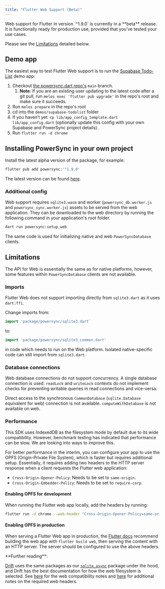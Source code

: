 ```yaml
---
title: "Flutter Web Support (Beta)"
---
```


<Note>
Web support for Flutter in version `^1.9.0` is currently in a **beta** release. It is functionally ready for production use, provided that you've tested your use cases. 

Please see the [Limitations](#limitations) detailed below.
</Note>

## Demo app

The easiest way to test Flutter Web support is to run the [Supabase Todo-List](https://github.com/powersync-ja/powersync.dart/tree/main/demos/supabase-todolist) demo app:

1. Checkout [the powersync.dart repo's](https://github.com/powersync-ja/powersync.dart/tree/main) `main` branch.
   1. **Note**: If you are an existing user updating to the latest code after a git pull, run `melos exec 'flutter pub upgrade'` in the repo's root and make sure it succeeds.
2. Run `melos prepare` in the repo's root
3. cd into the `demos/supabase-todolist` folder
4. If you haven’t yet: `cp lib/app_config_template.dart lib/app_config.dart` (optionally update this config with your own Supabase and PowerSync project details).
5. Run `flutter run -d chrome`

## Installing PowerSync in your own project

Install the latest alpha version of the package, for example:

```bash
flutter pub add powersync:'^1.9.0'
```

The latest version can be found [here](https://pub.dev/packages/powersync/versions).

### Additional config

Web support requires `sqlite3.wasm` and worker (`powersync_db.worker.js` and `powersync_sync.worker.js`) assets to be served from the web application. They can be downloaded to the web directory by running the following command in your application's root folder.

```bash
dart run powersync:setup_web
```

The same code is used for initializing native and web `PowerSyncDatabase` clients.

## Limitations

The API for Web is essentially the same as for native platforms, however, some features within `PowerSyncDatabase` clients are not available.

### Imports

Flutter Web does not support importing directly from `sqlite3.dart` as it uses `dart:ffi`.

Change imports from:

```dart
import 'package/powersync/sqlite3.dart`
```

to:

```dart
import 'package/powersync/sqlite3_common.dart'
```

in code which needs to run on the Web platform. Isolated native-specific code can still import from `sqlite3.dart`.

### Database connections

Web database connections do not support concurrency. A single database connection is used. `readLock` and `writeLock` contexts do not implement checks for preventing writable queries in read connections and vice-versa.

Direct access to the synchronous `CommonDatabase` (`sqlite.Database` equivalent for web) connection is not available. `computeWithDatabase` is not available on web.

### Performance

This SDK uses IndexedDB as the filesystem mode by default due to its wide compatibility. However, benchmark testing has indicated that performance can be slow. We are looking into ways to improve this.

For better performance in the interim, you can configure your app to use the OPFS (Origin-Private File System), which is faster but requires additional setup. Essentially, it requires adding two headers to the HTTP server response when a client requests the Flutter web application:

- `Cross-Origin-Opener-Policy`: Needs to be set to `same-origin`.
- `Cross-Origin-Embedder-Policy`: Needs to be set to `require-corp`.

#### Enabling OPFS for development
When running the Flutter web app locally, add the headers by running: 

```bash
flutter run -d chrome --web-header "Cross-Origin-Opener-Policy=same-origin" --web-header "Cross-Origin-Embedder-Policy=require-corp"
```

#### Enabling OPFS in production

When serving a Flutter Web app in production, the [Flutter docs](https://docs.flutter.dev/deployment/web#building-the-app-for-release) recommend building the web app with `flutter build web`, then serving the content with an HTTP server. The server should be configured to use the above headers.

<Tip>
**Further reading**:

[Drift](https://drift.simonbinder.eu/) uses the same packages as our [`sqlite_async`](https://github.com/powersync-ja/sqlite_async.dart) package under the hood, and Drift has the best documentation for how the web filesystem is selected. See [here](https://drift.simonbinder.eu/platforms/web/) for the web compatibility notes and [here](https://drift.simonbinder.eu/platforms/web/#additional-headers) for additional notes on the required web headers.
</Tip>